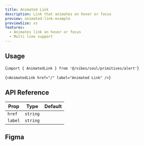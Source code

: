```yaml
---
title: Animated Link
description: Link that animates on hover or focus
preview: animated-link-example
previewSize: xs
features:
  - Animates link on hover or focus
  - Multi line support
---
```


## Usage

<CodeBlock lang="bash">{`import { AnimatedLink } from '@/vibes/soul/primitives/alert'`}</CodeBlock>

<CodeBlock lang="bash">{`<AnimatedLink href="/" label="Animated Link" />`}</CodeBlock>

## API Reference

| Prop    | Type     | Default |
| ------- | -------- | ------- |
| `href`  | `string` |         |
| `label` | `string` |         |

## Figma

<Figma url="https://www.figma.com/design/kgCf8OkDCe90wBSKNNqueL/Soul-Vibe?node-id=2297-42917&t=dbm9GtAtS2A3vy2g-4" />
